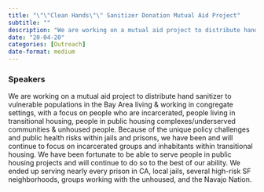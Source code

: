 ```yaml
---
title: "\"\"Clean Hands\"\" Sanitizer Donation Mutual Aid Project"
subtitle: ""
description: "We are working on a mutual aid project to distribute hand sanitizer to vulnerable populations in the Bay Area living & working in congregate settings, with a focus on people who are incarcerated, people living in transitional housing, people in public housing complexes/underserved communities & unhoused people. "
date: "20-04-20"
categories: [Outreach]
date-format: medium 
---
```


### Speakers  


We are working on a mutual aid project to distribute hand sanitizer to vulnerable populations in the Bay Area living & working in congregate settings, with a focus on people who are incarcerated, people living in transitional housing, people in public housing complexes/underserved communities & unhoused people. Because of the unique policy challenges and public health risks within jails and prisons, we have been and will continue to focus on incarcerated groups and inhabitants within transitional housing. We have been fortunate to be able to serve people in public housing projects and will continue to do so to the best of our ability. We ended up serving nearly every prison in CA, local jails, several high-risk SF neighborhoods, groups working with the unhoused, and the Navajo Nation.

